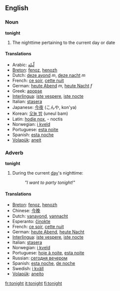 ==English==
===Noun===
'''tonight'''

#The nighttime pertaining to the current day or date

====Translations====
*Arabic: [[لّيلة]]
*[[Breton]]: [[fenoz]], [[henozh]]
*Dutch: [[deze avond]] ''m'', [[deze nacht]] ''m''
*French: [[ce soir]], [[cette nuit]]
*German: [[heute Abend]] ''m'', [[heute Nacht]] ''f''
*Greek: [[apopse]]
*[[Interlingua]]: [[iste vespere]], [[iste nocte]]
*Italian: [[stasera]]
*Japanese: [[今夜]] (こんや, kon'ya)
*Korean: [[오늘 밤]] (uneul bam)
*Latin: [[hodie nox]], - noctis
*Norwegian: [[i kveld]]
*Portuguese: [[esta noite]]
*Spanish: [[esta noche]]
*[[Volapük]]: [[aneit]]

===Adverb===
'''tonight'''

#During the current [[day]]'s nighttime: 
#:'' "I want to party tonight!" '' <p>

====Translations====
*[[Breton]]: [[fenoz]], [[henozh]]
*Chinese: [[今晚]]
*Dutch: [[vanavond]], [[vannacht]]
*Esperanto: [[ĉinokte]]
*French: [[ce soir]], [[cette nuit]]
*German: [[heute Abend]], [[heute Nacht]]
*[[Interlingua]]: [[iste vespere]], [[iste nocte]]
*Italian: [[stasera]]
*Norwegian: [[i kveld]]
*Portuguese: [[hoje à noite]], [[esta noite]]
*Russian: [[сегодня вечером]]
*Spanish: [[esta noche]], [[de noche]]
*Swedish: [[i kväll]]
*[[Volapük]]: [[aneito]]

[[fr:tonight]]
[[it:tonight]]
[[fi:tonight]]